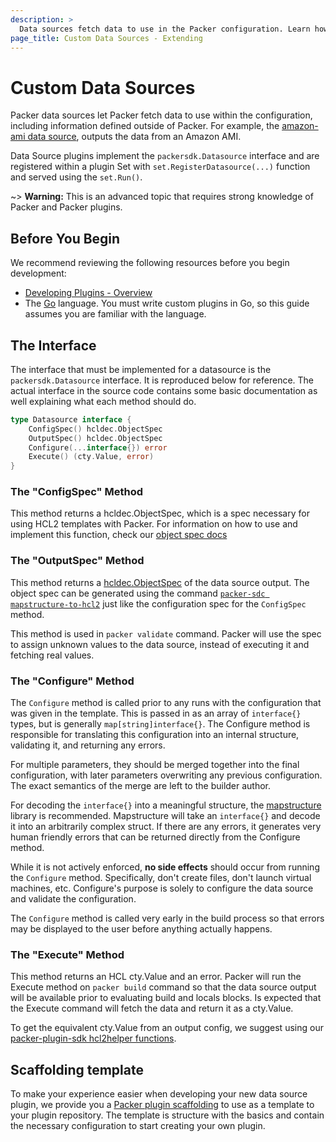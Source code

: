 ```yaml
---
description: >
  Data sources fetch data to use in the Packer configuration. Learn how to define custom data sources so that a Packer can use external data in builds.
page_title: Custom Data Sources - Extending
---
```


# Custom Data Sources

Packer data sources let Packer fetch data to use within the configuration, including information defined outside of Packer. For example, the [amazon-ami data source](/packer/plugins/datasources/amazon/ami), outputs the data from an Amazon AMI.

Data Source plugins implement the `packersdk.Datasource` interface and are registered within a plugin Set
with `set.RegisterDatasource(...)` function and served using the `set.Run()`.

~> **Warning:** This is an advanced topic that requires strong knowledge of Packer and Packer plugins.

## Before You Begin

We recommend reviewing the following resources before you begin development:

- [Developing Plugins - Overview](/packer/docs/plugins/creation)
- The [Go](https://go.dev/) language. You must write custom plugins in Go, so this guide assumes you are familiar with the language.

## The Interface

The interface that must be implemented for a datasource is the
`packersdk.Datasource` interface. It is reproduced below for reference. The
actual interface in the source code contains some basic documentation as well
explaining what each method should do.

```go
type Datasource interface {
    ConfigSpec() hcldec.ObjectSpec
    OutputSpec() hcldec.ObjectSpec
    Configure(...interface{}) error
    Execute() (cty.Value, error)
}
```

### The "ConfigSpec" Method

This method returns a hcldec.ObjectSpec, which is a spec necessary for using
HCL2 templates with Packer. For information on how to use and implement this
function, check our
[object spec docs](/packer/guides/hcl/component-object-spec)

### The "OutputSpec" Method

This method returns a [hcldec.ObjectSpec](/packer/guides/hcl/component-object-spec) of the data source output.
The object spec can be generated using the command [`packer-sdc mapstructure-to-hcl2`](https://github.com/hashicorp/packer-plugin-sdk/tree/main/cmd/packer-sdc)
just like the configuration spec for the `ConfigSpec` method.

This method is used in `packer validate` command. Packer will use the spec to assign
unknown values to the data source, instead of executing it and fetching real values.

### The "Configure" Method

The `Configure` method is called prior to any runs with the configuration that was given in the template.
This is passed in as an array of `interface{}` types, but is generally `map[string]interface{}`. The Configure
method is responsible for translating this configuration into an internal structure, validating it,
and returning any errors.

For multiple parameters, they should be merged together into the final
configuration, with later parameters overwriting any previous configuration.
The exact semantics of the merge are left to the builder author.

For decoding the `interface{}` into a meaningful structure, the
[mapstructure](https://github.com/mitchellh/mapstructure) library is
recommended. Mapstructure will take an `interface{}` and decode it into an
arbitrarily complex struct. If there are any errors, it generates very human
friendly errors that can be returned directly from the Configure method.

While it is not actively enforced, **no side effects** should occur from
running the `Configure` method. Specifically, don't create files, don't launch
virtual machines, etc. Configure's purpose is solely to configure the data source and
validate the configuration.

The `Configure` method is called very early in the build process so that errors
may be displayed to the user before anything actually happens.

### The "Execute" Method

This method returns an HCL cty.Value and an error. Packer will run the Execute method on `packer build` command
so that the data source output will be available prior to evaluating build and locals blocks. Is expected that the
Execute command will fetch the data and return it as a cty.Value.

To get the equivalent cty.Value from an output config, we suggest using our
[packer-plugin-sdk hcl2helper functions](https://github.com/hashicorp/packer-plugin-sdk/blob/v0.0.7/hcl2helper/values.go).

## Scaffolding template

To make your experience easier when developing your new data source plugin, we provide you a
[Packer plugin scaffolding](https://github.com/hashicorp/packer-plugin-scaffolding)
to use as a template to your plugin repository. The template is structure with the basics and contain the necessary
configuration to start creating your own plugin.
